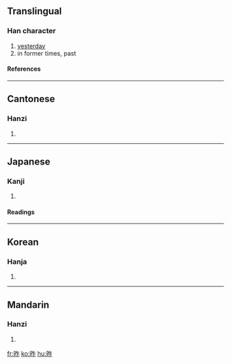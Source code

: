 ==Translingual==
===Han character===
{{Han char|rn=72|rad=日|as=05|sn=9|four=6801<sub>1</sub>|canj=日人尸 (AOS)}}
# [[yesterday]]
# in former times, past
====References====
{{Han ref|kx=0493.140|dkj=13847|dj=0857.020|hdz=21502.020|uh=6628|ud=26152|bh=AC51|bd=44113}}

----
==Cantonese==
===Hanzi===
{{yue-hanzi|jyut=|y=jok3}}
# {{defn|Cantonese}}

----
==Japanese==
===Kanji===
{{ja-kanji|grade=|rs=日05}}
# {{defn|Japanese}} 
====Readings====
{{ja-readings|on=[[さく]] (saku)|kun=[[きのう]] (kinou)}}

----
==Korean==
===Hanja===
{{ko-hanja|hangeul=작|eumhun=|rv=jak|mr=chak|y=cak}}
# {{defn|Korean}}

----
==Mandarin==
===Hanzi===
{{cmn-hanzi|pin=[[zuó]] (zuo2)|wg=tso<sup>2</sup>}}
# {{defn|Mandarin}}

[[fr:昨]]
[[ko:昨]]
[[hu:昨]]